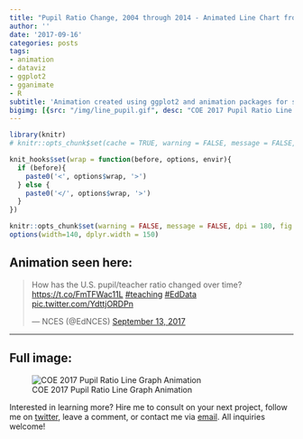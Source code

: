 ```yaml
---
title: "Pupil Ratio Change, 2004 through 2014 - Animated Line Chart from Condition of Education 2017 Data Release"
author: ''
date: '2017-09-16'
categories: posts
tags:
- animation
- dataviz
- ggplot2
- gganimate
- R
subtitle: 'Animation created using ggplot2 and animation packages for social media distribution'
bigimg: [{src: "/img/line_pupil.gif", desc: "COE 2017 Pupil Ratio Line Graph Animation"}]
---
```

  
```r
library(knitr)
# knitr::opts_chunk$set(cache = TRUE, warning = FALSE, message = FALSE, dpi = 180, out.extra='class = "img-responsive"')

```

```r
knit_hooks$set(wrap = function(before, options, envir){
  if (before){
    paste0('<', options$wrap, '>')
  } else {
    paste0('</', options$wrap, '>')
  }
})

knitr::opts_chunk$set(warning = FALSE, message = FALSE, dpi = 180, fig.height = 5, fig.width = 7, fig.align = "center")
options(width=140, dplyr.width = 150)
```

## Animation seen here:

<blockquote class="twitter-tweet" data-lang="en"><p lang="en" dir="ltr">How has the U.S. pupil/teacher ratio changed over time? <a href="https://t.co/FmTFWac11L">https://t.co/FmTFWac11L</a> <a href="https://twitter.com/hashtag/teaching?src=hash">#teaching</a> <a href="https://twitter.com/hashtag/EdData?src=hash">#EdData</a> <a href="https://t.co/YdttjORDPn">pic.twitter.com/YdttjORDPn</a></p>&mdash; NCES (@EdNCES) <a href="https://twitter.com/EdNCES/status/908016978459283456">September 13, 2017</a></blockquote>
<script async src="//platform.twitter.com/widgets.js" charset="utf-8"></script>
  
  ***
  
## Full image:
  
![COE 2017 Pupil Ratio Line Graph Animation](/img/line_pupil.gif)

Interested in learning more? Hire me to consult on your next project, follow me on [twitter](https://twitter.com/mikeleeco), leave a comment, or contact me via [email](mailto:mdlee12@gmail.com). All inquiries welcome!
  
  
